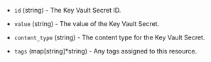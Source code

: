 <!-- Code generated from the comments of the DatasourceOutput struct in datasource/keyvaultsecret/data.go; DO NOT EDIT MANUALLY -->

- `id` (string) - The Key Vault Secret ID.

- `value` (string) - The value of the Key Vault Secret.

- `content_type` (string) - The content type for the Key Vault Secret.

- `tags` (map[string]\*string) - Any tags assigned to this resource.

<!-- End of code generated from the comments of the DatasourceOutput struct in datasource/keyvaultsecret/data.go; -->
